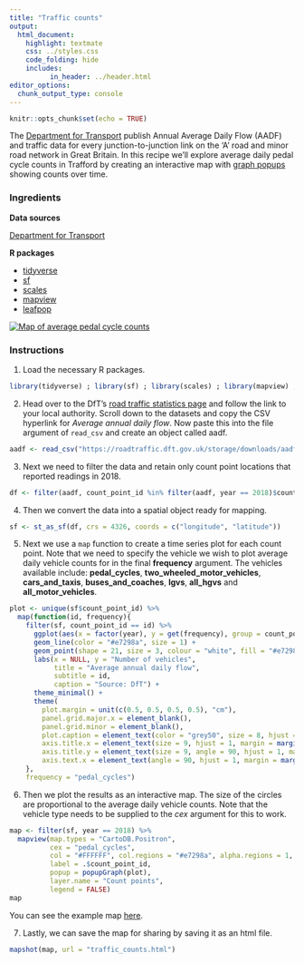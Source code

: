```yaml
---
title: "Traffic counts"
output:
  html_document:
    highlight: textmate
    css: ../styles.css
    code_folding: hide
    includes:
          in_header: ../header.html
editor_options: 
  chunk_output_type: console
---
```


```r
knitr::opts_chunk$set(echo = TRUE)
```

The <a href="https://www.gov.uk/government/organisations/department-for-transport" target="_blank">Department for Transport</a> publish Annual Average Daily Flow (AADF) and traffic data for every junction-to-junction link on the 'A' road and minor road network in Great Britain. In this recipe we'll explore average daily pedal cycle counts in Trafford by creating an interactive map with <a href="https://r-spatial.github.io/mapview/articles/articles/mapview_04-popups.html#graph-popups" target="_blank">graph popups</a> showing counts over time.

<h3>Ingredients</h3>  
<div class = "row">

<div class = "col-md-4">
<strong>Data sources</strong>
<p><a href="https://roadtraffic.dft.gov.uk/downloads" target="_blank">Department for Transport</a></p>
</div>

<div class = "col-md-4">
<strong>R packages</strong>
<ul>
  <li><a href="https://cran.r-project.org/web/packages/tidyverse/index.html" target="_blank">tidyverse</a></li>
  <li><a href="https://cran.r-project.org/web/packages/sf/index.html" target="_blank">sf</a></li>
  <li><a href="https://cran.r-project.org/web/packages/scales/index.html" target="_blank">scales</a></li>
  <li><a href="https://cran.r-project.org/web/packages/mapview/index.html" target="_blank">mapview</a></li>
  <li><a href="https://cran.r-project.org/web/packages/leafpop/index.html" target="_blank">leafpop</a></li>
</ul>
</div>

<div class = "col-md-4">
<a href="html/traffic_counts.html" target="_blank"><img src="img/traffic_counts.png" alt="Map of average pedal cycle counts"></a> 
</div>
</div>

### Instructions

1. Load the necessary R packages.
```r
library(tidyverse) ; library(sf) ; library(scales) ; library(mapview) ; library(leafpop)
```

2. Head over to the DfT's <a href="https://roadtraffic.dft.gov.uk/local-authorities" target="_blank">road traffic statistics page</a> and follow the link to your local authority. Scroll down to the datasets and copy the CSV hyperlink for <em>Average annual daily flow</em>. Now paste this into the file argument of `read_csv` and create an object called aadf.

```r
aadf <- read_csv("https://roadtraffic.dft.gov.uk/storage/downloads/aadf/local_authority_id/dft_aadf_local_authority_id_91.csv")
```

3. Next we need to filter the data and retain only count point locations that reported readings in 2018.
```r
df <- filter(aadf, count_point_id %in% filter(aadf, year == 2018)$count_point_id)
```

4. Then we convert the data into a spatial object ready for mapping.
```r
sf <- st_as_sf(df, crs = 4326, coords = c("longitude", "latitude"))
```

5. Next we use a `map` function to create a time series plot for each count point. Note that we need to specify the vehicle we wish to plot average daily vehicle counts for in the final **frequency** argument. The vehicles available include: **pedal_cycles**, **two_wheeled_motor_vehicles**, **cars_and_taxis**, **buses_and_coaches**, **lgvs**, **all_hgvs** and **all_motor_vehicles**.
```r
plot <- unique(sf$count_point_id) %>% 
  map(function(id, frequency){
    filter(sf, count_point_id == id) %>%
      ggplot(aes(x = factor(year), y = get(frequency), group = count_point_id)) +
      geom_line(color = "#e7298a", size = 1) +
      geom_point(shape = 21, size = 3, colour = "white", fill = "#e7298a") +
      labs(x = NULL, y = "Number of vehicles",
           title = "Average annual daily flow", 
           subtitle = id,
           caption = "Source: DfT") +
      theme_minimal() +
      theme(
        plot.margin = unit(c(0.5, 0.5, 0.5, 0.5), "cm"),
        panel.grid.major.x = element_blank(),
        panel.grid.minor = element_blank(),
        plot.caption = element_text(color = "grey50", size = 8, hjust = 1, margin = margin(t = 15)),
        axis.title.x = element_text(size = 9, hjust = 1, margin = margin(t = 10)),
        axis.title.y = element_text(size = 9, angle = 90, hjust = 1, margin = margin(r = 10)),
        axis.text.x = element_text(angle = 90, hjust = 1, margin = margin(t = 0)))
    }, 
    frequency = "pedal_cycles")
```

6. Then we plot the results as an interactive map. The size of the circles are proportional to the average daily vehicle counts. Note that the vehicle type needs to be supplied to the *cex* argument for this to work.
```r
map <- filter(sf, year == 2018) %>% 
  mapview(map.types = "CartoDB.Positron",
          cex = "pedal_cycles",
          col = "#FFFFFF", col.regions = "#e7298a", alpha.regions = 1,
          label = .$count_point_id, 
          popup = popupGraph(plot),
          layer.name = "Count points", 
          legend = FALSE)
map
```

You can see the example map <a href="html/traffic_counts.html" target="_blank">here</a>.

7. Lastly, we can save the map for sharing by saving it as an html file.
```r
mapshot(map, url = "traffic_counts.html")
```

<br /><br />